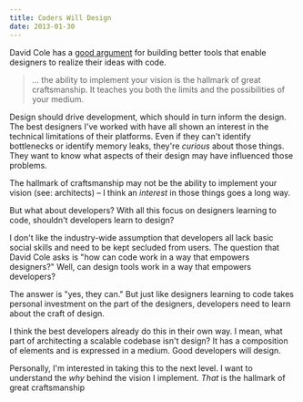 ```yaml
---
title: Coders Will Design
date: 2013-01-30
---
```



David Cole has a [good argument](https://medium.com/design-startups/6c423fc5ccef) for building better tools that enable designers to realize their ideas with code.

> ... the ability to implement your vision is the hallmark of great craftsmanship. It teaches you both the limits and the possibilities of your medium.

Design should drive development, which should in turn inform the design. The best designers I've worked with have all shown an interest in the technical limitations of their platforms. Even if they can't identify bottlenecks or identify memory leaks, they're _curious_ about those things. They want to know what aspects of their design may have influenced those problems.

The hallmark of craftsmanship may not be the ability to implement your vision (see: architects) – I think an _interest_ in those things goes a long way.

But what about developers? With all this focus on designers learning to code, shouldn't developers learn to design?

I don't like the industry-wide assumption that developers all lack basic social skills and need to be kept secluded from users. The question that David Cole asks is "how can code work in a way that empowers designers?" Well, can design tools work in a way that empowers developers?

The answer is "yes, they can." But just like designers learning to code takes personal investment on the part of the designers, developers need to learn about the craft of design.

I think the best developers already do this in their own way. I mean, what part of architecting a scalable codebase isn't design? It has a composition of elements and is expressed in a medium. Good developers will design.

Personally, I'm interested in taking this to the next level. I want to understand the _why_ behind the vision I implement. _That_ is the hallmark of great craftsmanship


  